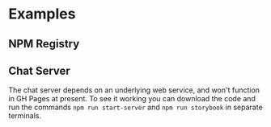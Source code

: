 
<Meta title="Domino/Examples" />

# Examples

## NPM Registry

<Canvas of={NPMRegistry} />

## Chat Server

The chat server depends on an underlying web service, and won't function in GH Pages at present.
To see it working you can download the code and run the commands `npm run start-server` and `npm run storybook` in separate terminals.

<Canvas of={ChatServer} />

